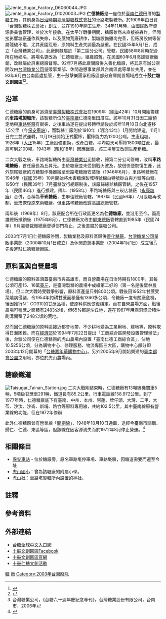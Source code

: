 {{coord|22.940332|N|120.230402|E|format=dms|display=title|scale:10000}}
[[File:Jente_Sugar_Factory_D6060044.JPG|right]]
[[File:Jente_Sugar_Factory_D1020003.JPG|right]]
'''仁德糖廠'''是一座位於[[臺南市|臺南]][[仁德區|仁德]]田厝的[[製糖|製糖]]工廠{{NoteTag|1=原是[[臺南縣|臺南縣]]仁德鄉田厝村，2010年12月25日後行政區調整後更名。}}，其前身為[[臺灣日治時期|日治時期]][[臺灣製糖株式會社|臺灣製糖株式會社]]的車路墘製糖所{{r|廠}}。於1909年由日資「台灣製糖株式會社」創立，並在1910年開工生產。34年11月時，由國民政府資源委員會管理，並於次年接收。在太平洋戰爭期間，糖廠雖然未直接被轟炸，但間接影響糖廠運作與失修，以及蔗物荒廢耕作，製糖設備雖尚完善，但廠房設備等皆屬殘破不堪，尤其蔗園荒廢，原物料生產失調最為嚴重。在民國35年5月1日，成立「台灣糖業公司」，此廠則隸屬於「第二區分公司」管轄。民國58年8月時配合所在地鄉名，將場名更改為「仁德糖廠」，組織照舊。在民國60年6月高雄糖廠撤銷，改隸屬於屏東總廠督導。92年7月將此廠關廠併入善化糖廠，將其原有辦公空間改由[[台灣糖業公司|台灣糖業公司]]量販事業部、休閒遊憩事業部與台南區處等單位共用，並在93年9月由台南區處接管，由十鼓擊樂團承租廠區部分倉庫閒置場域成立'''十鼓仁糖文創園區'''{{r|糖}}{{r|廠}}{{r|十}}<ref>{{Cite news|url=http://skypost.ulifestyle.com.hk/%E5%89%AF%E5%88%8A/%E6%97%85%E9%81%8A/20161004/007/%E5%8F%B0%E5%8D%97%E8%80%81%E7%B3%96%E5%BB%A0%20%E5%8C%96%E8%85%90%E6%9C%BD%E7%82%BA%E7%A5%9E%E5%A5%87/230968|title=《晴報》─台南老糖廠 化腐朽為神奇|accessdate=2016-12-22|deadurl=yes|archiveurl=https://web.archive.org/web/20161222152530/http://skypost.ulifestyle.com.hk/%E5%89%AF%E5%88%8A/%E6%97%85%E9%81%8A/20161004/007/%E5%8F%B0%E5%8D%97%E8%80%81%E7%B3%96%E5%BB%A0%20%E5%8C%96%E8%85%90%E6%9C%BD%E7%82%BA%E7%A5%9E%E5%A5%87/230968|archivedate=2016-12-22}}</ref><ref>{{Cite news|url=http://news.ltn.com.tw/news/local/paper/943079|title=〈南部〉擊鼓齒輪跟著動 糖廠變環境劇場 - 地方 - 自由時報電子報|accessdate=2016-12-22|archive-date=2020-07-17|archive-url=https://web.archive.org/web/20200717081540/https://news.ltn.com.tw/news/local/paper/943079|dead-url=no}}</ref>。

== 沿革 ==
仁德糖廠的前身可追溯至[[臺灣製糖株式會社|臺灣製糖株式會社]]在1909年（[[明治|明治]]42年）10月開始籌建的'''車路墘製糖所'''，該製糖所位於[[臺南廳|臺南廳]]仁德南里田厝庄{{NoteTag|1=1920年行政區改制為「[[臺南州|臺南州]][[新豐郡|新豐郡]][[仁德庄|仁德庄]]田厝」<ref>{{Cite web |url=http://www.geocities.jp/idu1952/tihou/taiana2.htm |title=泉君の日本語教育史講座——大正9年地方制度改正前後の地名対照表 臺南州（現臺南縣南部） |access-date=2012-06-07 |archive-url=https://web.archive.org/web/20150924053911/http://www.geocities.jp/idu1952/tihou/taiana2.htm |archive-date=2015-09-24 |dead-url=yes }}</ref>}}。該年10月31日因工廠預定地與[[保安車站|車路墘驛]]有衝突{{r|廠|page=305}}，之後車站遂在提出移轉申請後於該年11月10日向北遷移1.5公里（今[[保安車站|保安車站]]），而製糖工廠則於1910年（明治43年）1月開始建造，11月1日完工並試運轉，11月19日開始正式壓榨，壓榨能力為1200公噸，生產粗糖{{r|廠}}。1926年（[[大正|大正]]15年）工廠設備更換，改產白糖，平均每天可壓榨1800噸[[甘蔗|甘蔗]]，最高可到2100噸{{r|廠}}。1943年（[[昭和|昭和]]18年）因應戰事，該工場層又改回生產粗糖{{r|廠}}。

二次大戰之後，車路墘製糖所由[[臺灣糖業公司|臺灣糖業公司]]接收，歸第二分公司管轄，改稱'''車路墘糖廠'''，首任廠長為丘昇元{{r|廠}}。由於糖廠並未受到戰火波及，故很快便恢復生產，此外旗尾糖廠的方糖製作機器搬至車路墘糖廠安裝後（1946年6月），車路墘糖廠在1946年（[[民國紀年|民國]]35年）10月開始將水害糖煉製城特號棉白特號砂白與方糖等白糖{{r|廠}}。1950年（民國39年）7月臺糖改行總廠制後，該廠歸總爺糖廠管轄，之後在1957年（民國46年）進行擴建，隔年（1958年）車路墘糖廠與三崁店糖廠（[[永康糖廠|永康糖廠]]）合併，合稱為'''車崁糖廠'''，由麻佳總廠管轄{{r|廠}}。1967年（民國56年）7月臺糖再改制，車崁恢復原來兩糖廠。但車路墘糖廠改歸[[高雄總廠|高雄總廠]]管轄{{r|廠}}。

兩年後（1969年）8月，該廠配合所在行政區更名為'''仁德糖廠'''，並沿用至今。而高雄總廠撤銷後（1975年6月），仁德糖廠又改由[[屏東糖廠|屏東總廠]]管轄直到1985年（民國74年）9月臺糖裁撤總廠督導部門為止，之後直屬於臺糖公司{{r|廠}}。

2003年7月1日仁德糖廠停閉，製糖業務及原料區歸併[[善化糖廠|善化糖廠]]。[[台灣糖業公司|台灣糖業公司]]量販事業部（2000年10月1日成立）及休閒遊憩事業部（2004年1月1日）成立後<ref name="台糖六十週年慶紀念專刊">台灣糖業公司，《台糖六十週年慶紀念專刊》，台灣糖業股份有限公司，台南市，2006年</ref>，先後進駐仁德糖廠廠區。

==原料區與自營農場==
仁德糖廠的原料區涵蓋臺南市與高雄市，而自營農場在日治時期有1800甲，其每公頃可產15、16萬[[臺斤|臺斤]]，是臺灣製糖的農場中成績第二好的（第一名是後壁林農場）{{r|廠}}。但二次大戰時受戰爭影響，原料區產量只剩800公頃{{r|廠}}。戰後因1952年甘蔗受葉燒病侵襲，令1954年約耕甘蔗面積僅有1360多公頃，令糖廠一度有關廠危機，後因推行N：CO310的甘蔗品種，使原料供應恢復穩定{{r|廠}}。而在自營農場方面，戰後農場可種蔗之面積有2483公頃，但65%都是沙丘地，遂在1967年用涵洞壩淤積沖刷溝開墾了248公頃的荒地{{r|廠}}。

然而因仁德糖廠的原料區接近都會地帶，不少耕地變為工業用地、建地等，原料取得日漸困難{{r|廠}}。而在[[中華民國經濟部|經濟部]]於1994年7月22日提出「工商綜合區開發設置管理辦法」後，台糖公司便在仁德糖廠的虎山農場內設置「臺南仁德工商綜合區」{{NoteTag|1=另外台糖還有規劃兩個工商綜合區，分別在竹南與路竹{{r|糖}}。}}，佔地10.5256公頃，分為購物中心、修理服務、物流專區三大區，購物中心部分即2003年12月開幕的「[[台糖嘉年華購物中心|台糖嘉年華購物中心]]」{{r|糖}}{{r|廠}}。另外2005年9月開始興建的[[臺南都會公園|臺南都會公園]]之用地，亦位於虎山農場內{{r|廠}}。

== 糖廠鐵道 ==
[[File:Taisugar_Tainan_Station.jpg|thumb]]
二次大戰剛結束時，仁德糖廠有13噸級機關車5輛，5噸級甘蔗車291輛，鐵道長有85.2公里，行車電話線158.972公里{{r|廠}}。到了1977年時，仁德糖廠底下有臺南、中州、本州、阿蓮、埤仔頭、大灣、二甲、大苓、沙汰、沙崙、新埔、路竹等原料專用線，共約102.5公里，其中臺南線原有營業線的功能，但在1972年停辦{{r|廠}}

此外仁德糖廠曾有營業線「[[關廟線|關廟線]]」，1948年10月10日通車，途經今臺南市關廟、歸仁、仁德、東區等區，但該線在因客源流失而於1972年8月停止營運{{r|廠}}。<ref>{{Cite web|url=http://map.net.tw/taisugar/?dir-item=%E4%BB%81%E5%BE%B7%E7%B3%96%E5%BB%A0|title=仁德糖廠|accessdate=2016-12-22|author=|date=|last=http://www.ait-themes.club|first=AitThemes.club,|work=map.net.tw|publisher=|archive-date=2020-07-17|archive-url=https://web.archive.org/web/20200717081556/http://map.net.tw/taisugar/?dir-item=%E4%BB%81%E5%BE%B7%E7%B3%96%E5%BB%A0|dead-url=no}}</ref>

== 相關條目 ==
*[[保安車站|保安車站]] - 位於糖廠旁，原名車路墘停車場、車路墘驛，因糖運需要而遷至今址
*[[臺南市仁德區虎山國民小學|虎山國小]]：曾為該糖廠的附屬小學。
*[[虎山社|虎山社]]：車路墘製糖所內設置的神社。

== 註釋 ==
<div class="references-small">
{{NoteFoot}}
</div>

== 參考資料 ==
{{reflist|refs=
<ref name="廠">{{cite book|author=周俊霖、許永河 |title=《南瀛糖廠誌》 |year=2010 |publisher=臺南縣政府 |isbn=978-986-02-3586-9 |pages=302－329頁 }}</ref>
<ref name="糖">{{cite book|author=周俊霖、許永河 |title=《南瀛糖業誌》 |year=2009 |publisher=臺南縣政府 |isbn=978-986-02-0658-6 |pages=298－308頁 }}</ref>
<ref name="十">{{cite web|url=http://www.tendrum-cultrue.com.tw/aboutus.php?cmpID=1|title=關於仁糖|publisher=十鼓文創|accessdate=2015-03-04|deadurl=yes|archiveurl=https://web.archive.org/web/20150315012041/http://tendrum-cultrue.com.tw/aboutus.php?cmpID=1|archivedate=2015-03-15}}</ref>
}}

== 外部連結 ==
{{commons|Category:Rende Sugar Factory|仁德糖廠}}
* [http://www.taisugar.com.tw/chinese/index.aspx 台糖全球中文入口網] {{Wayback|url=http://www.taisugar.com.tw/chinese/index.aspx |date=20100829110525 }}
* [https://www.facebook.com/tendrum.cultrue/ 十鼓文創園區Facebook] {{Wayback|url=https://www.facebook.com/tendrum.cultrue/ |date=20200717081626 }}
* [https://tendrum.com.tw/ 十鼓文創園區官網] {{Wayback|url=https://tendrum.com.tw/ |date=20210125194817 }}
*[https://www.facebook.com/pg/tendrum.cultrue/events/?ref=page_internal 十鼓仁糖文創活動]

{{台灣糖廠列表}}
[[Category:仁德區|糖]]
[[Category:台灣糖廠|廠]]
[[Category:2003年台灣廢除|Category:2003年台灣廢除]]